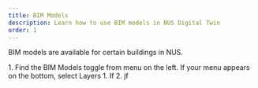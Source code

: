```yaml
---
title: BIM Models
description: Learn how to use BIM models in NUS Digital Twin
order: 1
---
```


BIM models are available for certain buildings in NUS. 

<Steps>
1. Find the BIM Models toggle from menu on the left. If your menu appears on the bottom, select Layers
    1. If
    2. jf
</Steps>